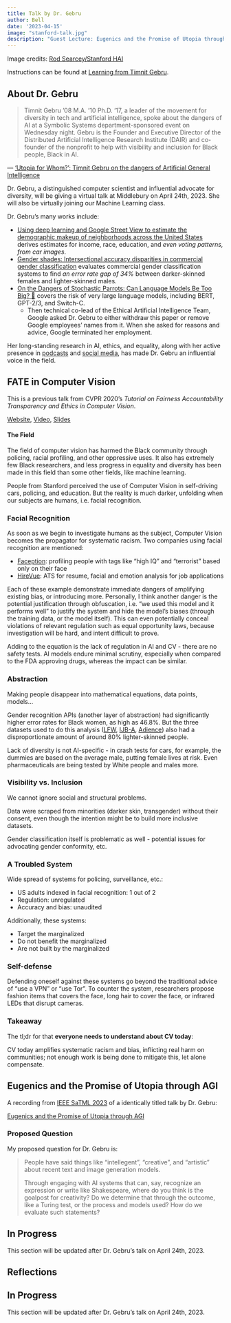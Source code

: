 ```yaml
---
title: Talk by Dr. Gebru
author: Bell
date: '2023-04-15'
image: "stanford-talk.jpg"
description: "Guest Lecture: Eugenics and the Promise of Utopia through Artificial General Intelligence."
---
```


Image credits: [Rod Searcey/Stanford HAI](https://hai.stanford.edu/news/timnit-gebru-ethical-ai-requires-institutional-and-structural-change)

Instructions can be found at [Learning from Timnit Gebru](https://middlebury-csci-0451.github.io/CSCI-0451/assignments/blog-posts/blog-post-guest-speaker.html).

## About Dr. Gebru

> Timnit Gebru ’08 M.A. ’10 Ph.D. ’17, a leader of the movement for diversity in tech and artificial intelligence,
> spoke about the dangers of AI at a Symbolic Systems department-sponsored event on Wednesday night.
> Gebru is the Founder and Executive Director of the Distributed Artificial Intelligence Research Institute (DAIR)
> and co-founder of the nonprofit to help with visibility and inclusion for Black people, Black in AI.

— [‘Utopia for Whom?’: Timnit Gebru on the dangers of Artificial General Intelligence](https://stanforddaily.com/2023/02/15/utopia-for-whom-timnit-gebru-on-the-dangers-of-artificial-general-intelligence/)

Dr. Gebru, a distinguished computer scientist and influential advocate for diversity,
will be giving a virtual talk at Middlebury on April 24th, 2023.
She will also be virtually joining our Machine Learning class.

Dr. Gebru's many works include:

- [Using deep learning and Google Street View to estimate the demographic makeup of neighborhoods across the United States](https://www.pnas.org/doi/full/10.1073/pnas.1700035114) derives estimates for income, race, education, and *even voting patterns, from car images*.
- [Gender shades: Intersectional accuracy disparities in commercial gender classification](http://proceedings.mlr.press/v81/buolamwini18a.html?mod=article_inline) evaluates commercial gender classification systems to find *an error rate gap of 34%* between darker-skinned females and lighter-skinned males.
- [On the Dangers of Stochastic Parrots: Can Language Models Be Too Big? 🦜](https://dl.acm.org/doi/abs/10.1145/3442188.3445922) covers the risk of very large language models, including BERT, GPT-2/3, and Switch-C.
    - Then technical co-lead of the Ethical Artificial Intelligence Team, 
        Google asked Dr. Gebru to either withdraw this paper or remove Google employees' names from it.
        When she asked for reasons and advice, Google terminated her employment.

Her long-standing research in AI, ethics, and equality,
along with her active presence in [podcasts](https://www.listennotes.com/top-podcasts/timnit-gebru/) and [social media](https://mastodon.social/@timnitGebru@dair-community.social),
has made Dr. Gebru an influential voice in the field.

## FATE in Computer Vision

This is a previous talk from CVPR 2020's *Tutorial on Fairness Accountability Transparency and Ethics in Computer Vision*.

[Website](https://sites.google.com/view/fatecv-tutorial/home?authuser=0), [Video](https://www.youtube.com/watch?v=0sBE5OyD7fk), [Slides](https://drive.google.com/file/d/1rcG8KVmjRUWWNSg-R6cTBlAScP9UkCJp/view)


#### The Field
The field of computer vision has harmed the Black community through policing, racial profiling, and other oppressive uses.
It also has extremely few Black researchers,
and less progress in equality and diversity has been made in this field than some other fields,
like machine learning.

People from Stanford perceived the use of Computer Vision in self-driving cars, policing, and education.
But the reality is much darker, unfolding when our subjects are humans, i.e. facial recognition.

### Facial Recognition
As soon as we begin to investigate humans as the subject, Computer Vision becomes the propagator for systematic racism.
Two companies using facial recognition are mentioned:

- [Faception](https://www.faception.com/): profiling people with tags like "high IQ" and "terrorist" based only on their face
- [HireVue](https://www.hirevue.com/): ATS for resume, facial and emotion analysis for job applications

Each of these example demonstrate immediate dangers of amplifying existing bias, or introducing more.
Personally, I think another danger is the potential justification through obfuscation,
i.e. "we used this model and it performs well" to justify the system and hide the model's biases (through the training data, or the model itself).
This can even potentially conceal violations of relevant regulation such as equal opportunity laws,
because investigation will be hard, and intent difficult to prove.

Adding to the equation is the lack of regulation in AI and CV - there are no safety tests.
AI models endure minimal scrutiny, especially when compared to the FDA approving drugs, whereas the impact can be similar.

### Abstraction
Making people disappear into mathematical equations, data points, models...

Gender recognition APIs (another layer of abstraction) had significantly higher error rates for Black women, as high as 46.8%.
But the three datasets used to do this analysis ([LFW](http://vis-www.cs.umass.edu/lfw/), [IJB-A](https://dx.doi.org/10.1109/CVPR.2015.7298803), [Adience](https://talhassner.github.io/home/projects/Adience/Adience-data.html)) also had a disproportionate amount of around 80% lighter-skinned people.

Lack of diversity is not AI-specific - in crash tests for cars, for example, the dummies are based on the average male, putting female lives at risk. Even pharmaceuticals are being tested by White people and males more.

### Visibility vs. Inclusion
We cannot ignore social and structural problems.

Data were scraped from minorities (darker skin, transgender) without their consent, even though the intention might be to build more inclusive datasets.

Gender classification itself is problematic as well - potential issues for advocating gender conformity, etc.

### A Troubled System
Wide spread of systems for policing, surveillance, etc.:

- US adults indexed in facial recognition: 1 out of 2
- Regulation: unregulated
- Accuracy and bias: unaudited

Additionally, these systems:

- Target the marginalized
- Do not benefit the marginalized
- Are not built by the marginalized

### Self-defense

Defending oneself against these systems go beyond the traditional advice of "use a VPN" or "use Tor".
To counter the system, researchers propose fashion items that covers the face, long hair to cover the face, or infrared LEDs that disrupt cameras.

### Takeaway
The tl;dr for that **everyone needs to understand about CV today**:

[CV today amplifies systematic racism and bias, inflicting real harm on communities; not enough work is being done to mitigate this, let alone compensate]{.text-warning}.

## Eugenics and the Promise of Utopia through AGI

A recording from [IEEE SaTML 2023](https://satml.org/) of a identically titled talk by Dr. Gebru:

[Eugenics and the Promise of Utopia through AGI](https://www.youtube.com/watch?v=P7XT4TWLzJw)

### Proposed Question
My proposed question for Dr. Gebru is:

> People have said things like "intellegent", "creative", and "artistic" about recent text and image generation models.
> 
> Through engaging with AI systems that can, say, recognize an expression or write like Shakespeare, where do you think is the goalpost for creativity?
> Do we determine that through the outcome, like a Turing test, or the process and models used?
> How do we evaluate such statements?


::: {.callout-tip appearance="simple"}

## In Progress

This section will be updated after Dr. Gebru's talk on April 24th, 2023.

:::

## Reflections

::: {.callout-tip appearance="simple"}

## In Progress

This section will be updated after Dr. Gebru's talk on April 24th, 2023.

:::